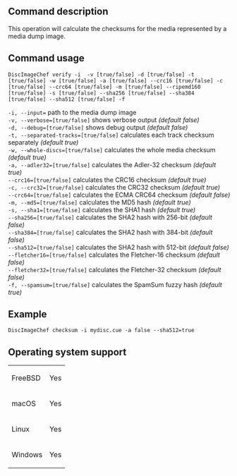 ==Command description==
This operation will calculate the checksums for the media represented by a media dump image.

==Command usage==
<code>DiscImageChef verify -i <dump> -v [true/false] -d [true/false] -t [true/false] -w [true/false] -a [true/false] --crc16 [true/false] -c [true/false] --crc64 [true/false] -m [true/false] --ripemd160 [true/false] -s [true/false] --sha256 [true/false] --sha384 [true/false] --sha512 [true/false] -f</code>

<code>-i, --input=<dump></code> path to the media dump image<br />
<code>-v, --verbose=[true/false]</code> shows verbose output ''(default false)''<br />
<code>-d, --debug=[true/false]</code> shows debug output ''(default false)''<br />
<code>-t, --separated-tracks=[true/false]</code> calculates each track checksum separately ''(default true)''<br />
<code>-w, --whole-discs=[true/false]</code> calculates the whole media checksum ''(default true)''<br />
<code>-a, --adler32=[true/false]</code> calculates the Adler-32 checksum ''(default true)''<br />
<code>--crc16=[true/false]</code> calculates the CRC16 checksum ''(default true)''<br />
<code>-c, --crc32=[true/false]</code> calculates the CRC32 checksum ''(default true)''<br />
<code>--crc64=[true/false]</code> calculates the ECMA CRC64 checksum ''(default false)''<br />
<code>-m, --md5=[true/false]</code> calculates the MD5 hash ''(default true)''<br />
<code>-s, --sha1=[true/false]</code> calculates the SHA1 hash ''(default true)''<br />
<code>--sha256=[true/false]</code> calculates the SHA2 hash with 256-bit ''(default false)''<br />
<code>--sha384=[†rue/false]</code> calculates the SHA2 hash with 384-bit ''(default false)''<br />
<code>--sha512=[true/false]</code> calculates the SHA2 hash with 512-bit ''(default false)''<br />
<code>--fletcher16=[true/false]</code> calculates the Fletcher-16 checksum ''(default false)''<br />
<code>--fletcher32=[true/false]</code> calculates the Fletcher-32 checksum ''(default false)''<br />
<code>-f, --spamsum=[true/false]</code> calculates the SpamSum fuzzy hash ''(default true)''

==Example==
<code>DiscImageChef checksum -i mydisc.cue -a false --sha512=true</code>

==Operating system support==
{|
| FreeBSD
| Yes
|-
| macOS
| Yes
|-
| Linux
| Yes
|-
| Windows
| Yes
|}
